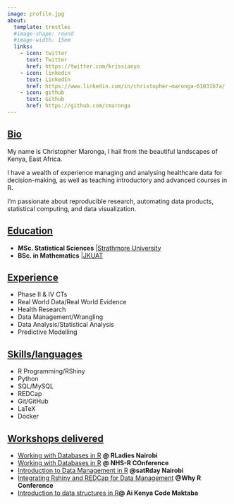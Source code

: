 ```yaml
---
image: profile.jpg
about:
  template: trestles
  #image-shape: round
  #image-width: 15em
  links:
    - icon: twitter
      text: Twitter
      href: https://twitter.com/krissianyo
    - icon: linkedin
      text: LinkedIn
      href: https://www.linkedin.com/in/christopher-maronga-61031b7a/
    - icon: github
      text: Github
      href: https://github.com/cmaronga
---
```


## [Bio]{.underline}

My name is Christopher Maronga, I hail from the beautiful landscapes of Kenya, East Africa.

I have a wealth of experience managing and analysing healthcare data for decision-making, as well as teaching introductory and advanced courses in R.

I'm passionate about reproducible research, automating data products, statistical computing, and data visualization.

## [Education]{.underline}

-   **MSc. Statistical Sciences** |[Strathmore University](https://strathmore.edu/)
-   **BSc. in Mathematics** |[JKUAT](https://www.jkuat.ac.ke/)

## [Experience]{.underline}

-   Phase II & IV CTs
-   Real World Data/Real World Evidence
-   Health Research
-   Data Management/Wrangling
-   Data Analysis/Statistical Analysis
-   Predictive Modelling


## [Skills/languages]{.underline}

-   R Programming/RShiny
-   Python
-   SQL/MySQL
-   REDCap
-   Git/GitHub
-   LaTeX
-   Docker

##  [Workshops delivered]{.underline}

- [Working with Databases in R](https://youtu.be/txMmjDQoQqE?si=BpvZyIE5W2DnLzaT) **@ RLadies Nairobi**
- [Working with Databases in R](https://youtu.be/htQWauSV9J4?si=LXN554RCOnW64L1R) **@ NHS-R COnference**
- [Introduction to Data Management in R](https://youtu.be/8URgFFNDGfo?si=qqebF2snXPo8z7qo) **@satRday Nairobi**
- [Integrating Rshiny and REDCap for Data Management](https://www.youtube.com/live/PbD_e5sz4P8?si=avioFeCLgc-h9O0N) **@Why R Conference**
- [Introduction to data structures in R](https://youtu.be/H-Tkg_aWSas?si=gkbFU5dHv7Irjmf2)**@ Ai Kenya Code Maktaba**


<!-- ## [Publications]{.underline} -->
<!-- 1.[Characterising paediatric mortality during and after acute illness in Sub-Saharan Africa and South Asia: a secondary analysis of the CHAIN cohort using a machine learning approach](https://www.thelancet.com/journals/eclinm/article/PIIS2589-5370(23)00015-9/fulltext#secsectitle0010) -->

<!-- 2.[Expected Benefits and Budget Impact From a Microsimulation Model Support the Prioritization and Implementation of Fracture Liaison Services](https://asbmr.onlinelibrary.wiley.com/doi/full/10.1002/jbmr.4775?af=R). -->

<!-- 3.[Primary care consultations and pain medicine prescriptions: a comparison between patients with and without chronic pain after total knee replacement](https://bmcmusculoskeletdisord.biomedcentral.com/articles/10.1186/s12891-022-05492-6) -->

<!-- 4.[Childhood mortality during and after acute illness in Africa and south Asia: a prospective cohort study](https://www.sciencedirect.com/science/article/pii/S2214109X22001188#!) -->

<!-- 5.[A systematic reviewof the quality of conduct and reporting of survival analyses of tuberculosis outcomes in Africa](https://bmcmedresmethodol.biomedcentral.com/articles/10.1186/s12874-021-01280-3) -->

<!-- 6.[The Effect of Human Immunodeficiency Virus Prevention and Reproductive Health TextMessages on Human Immunodeficiency Virus Testing Among Young Women in Rural Kenya](https://www.ncbi.nlm.nih.gov/pmc/articles/PMC4874231/) -->

<!-- 7.[The Incremental Cost of Delivering PrEP as a Bridge to ART for HIV Serodiscordant Couples in Public HIV Care Clinics in Kenya](https://www.hindawi.com/journals/art/2019/4170615/) -->


<!-- My academic journey led me to a Bachelor's degree in Mathematics ([JKUAT](https://www.jkuat.ac.ke/)) and a Master's in Statistical Sciences ([Strathmore University](https://strathmore.edu/)), shaping my career in Health Research. -->

<!-- I have a wealth of experience managing and analysing healthcare data for decision-making, as well as teaching introductory and advanced training courses in R. -->

<!-- I currently work at Oxford University as a Senior Data Manager for the Oxford-GSK Institute of Molecular and Computational Medicine, facilitating data access and championing **FAIRsharing** for researchers from both GSK and Oxford University. -->

<!-- With over a decade of R Programming experience, I'm passionate about reproducible research, automating data products, statistical computing, and data visualization. -->

